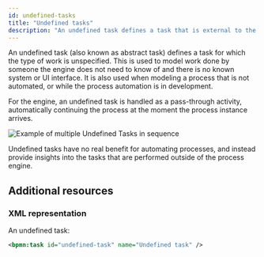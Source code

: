 ```yaml
---
id: undefined-tasks
title: "Undefined tasks"
description: "An undefined task defines a task that is external to the BPM engine."
---
```



An undefined task (also known as abstract task) defines a task for which the type of work is unspecified.
This is used to model work done by someone the engine does not need to know of and there is no known system or UI interface.
It is also used when modeling a process that is not automated, or while the process automation is in development.

For the engine, an undefined task is handled as a pass-through activity, automatically continuing the process at the moment the process instance arrives.

<img src={myImageUrl} alt="Example of multiple Undefined Tasks in sequence" />

Undefined tasks have no real benefit for automating processes, and instead provide insights into the tasks that are performed outside of the process engine.

## Additional resources

### XML representation

An undefined task:

```xml
<bpmn:task id="undefined-task" name="Undefined task" />
```
